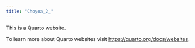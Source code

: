 ```yaml
---
title: "Choyoa_2_"
---
```


This is a Quarto website.

To learn more about Quarto websites visit <https://quarto.org/docs/websites>.

```r

```
